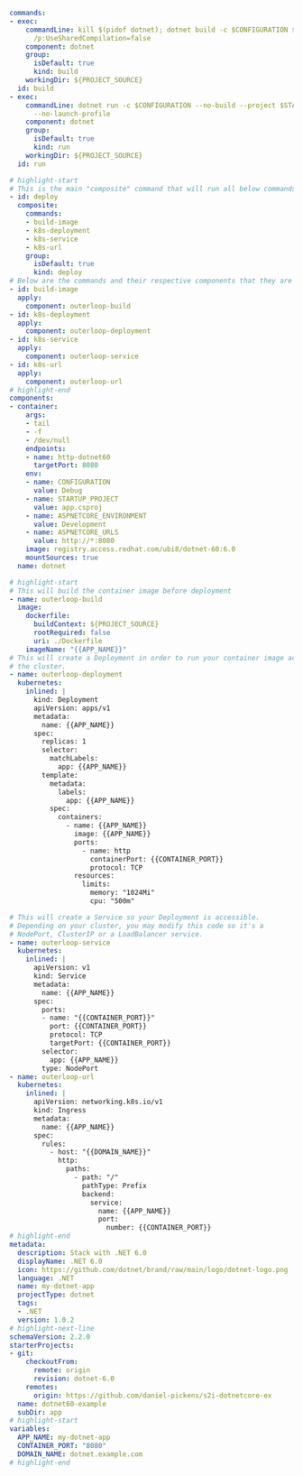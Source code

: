 ```yaml showLineNumbers
commands:
- exec:
    commandLine: kill $(pidof dotnet); dotnet build -c $CONFIGURATION $STARTUP_PROJECT
      /p:UseSharedCompilation=false
    component: dotnet
    group:
      isDefault: true
      kind: build
    workingDir: ${PROJECT_SOURCE}
  id: build
- exec:
    commandLine: dotnet run -c $CONFIGURATION --no-build --project $STARTUP_PROJECT
      --no-launch-profile
    component: dotnet
    group:
      isDefault: true
      kind: run
    workingDir: ${PROJECT_SOURCE}
  id: run

# highlight-start
# This is the main "composite" command that will run all below commands
- id: deploy
  composite:
    commands:
    - build-image
    - k8s-deployment
    - k8s-service
    - k8s-url
    group:
      isDefault: true
      kind: deploy
# Below are the commands and their respective components that they are "linked" to deploy
- id: build-image
  apply:
    component: outerloop-build
- id: k8s-deployment
  apply:
    component: outerloop-deployment
- id: k8s-service
  apply:
    component: outerloop-service
- id: k8s-url
  apply:
    component: outerloop-url
# highlight-end
components:
- container:
    args:
    - tail
    - -f
    - /dev/null
    endpoints:
    - name: http-dotnet60
      targetPort: 8080
    env:
    - name: CONFIGURATION
      value: Debug
    - name: STARTUP_PROJECT
      value: app.csproj
    - name: ASPNETCORE_ENVIRONMENT
      value: Development
    - name: ASPNETCORE_URLS
      value: http://*:8080
    image: registry.access.redhat.com/ubi8/dotnet-60:6.0
    mountSources: true
  name: dotnet

# highlight-start
# This will build the container image before deployment
- name: outerloop-build
  image:
    dockerfile:
      buildContext: ${PROJECT_SOURCE}
      rootRequired: false
      uri: ./Dockerfile
    imageName: "{{APP_NAME}}"
# This will create a Deployment in order to run your container image across
# the cluster.
- name: outerloop-deployment
  kubernetes:
    inlined: |
      kind: Deployment
      apiVersion: apps/v1
      metadata:
        name: {{APP_NAME}}
      spec:
        replicas: 1
        selector:
          matchLabels:
            app: {{APP_NAME}}
        template:
          metadata:
            labels:
              app: {{APP_NAME}}
          spec:
            containers:
              - name: {{APP_NAME}}
                image: {{APP_NAME}}
                ports:
                  - name: http
                    containerPort: {{CONTAINER_PORT}}
                    protocol: TCP
                resources:
                  limits:
                    memory: "1024Mi"
                    cpu: "500m"

# This will create a Service so your Deployment is accessible.
# Depending on your cluster, you may modify this code so it's a
# NodePort, ClusterIP or a LoadBalancer service.
- name: outerloop-service
  kubernetes:
    inlined: |
      apiVersion: v1
      kind: Service
      metadata:
        name: {{APP_NAME}}
      spec:
        ports:
        - name: "{{CONTAINER_PORT}}"
          port: {{CONTAINER_PORT}}
          protocol: TCP
          targetPort: {{CONTAINER_PORT}}
        selector:
          app: {{APP_NAME}}
        type: NodePort
- name: outerloop-url
  kubernetes:
    inlined: |
      apiVersion: networking.k8s.io/v1
      kind: Ingress
      metadata:
        name: {{APP_NAME}}
      spec:
        rules:
          - host: "{{DOMAIN_NAME}}"
            http:
              paths:
                - path: "/"
                  pathType: Prefix
                  backend:
                    service:
                      name: {{APP_NAME}}
                      port:
                        number: {{CONTAINER_PORT}}
# highlight-end
metadata:
  description: Stack with .NET 6.0
  displayName: .NET 6.0
  icon: https://github.com/dotnet/brand/raw/main/logo/dotnet-logo.png
  language: .NET
  name: my-dotnet-app
  projectType: dotnet
  tags:
  - .NET
  version: 1.0.2
# highlight-next-line
schemaVersion: 2.2.0
starterProjects:
- git:
    checkoutFrom:
      remote: origin
      revision: dotnet-6.0
    remotes:
      origin: https://github.com/daniel-pickens/s2i-dotnetcore-ex
  name: dotnet60-example
  subDir: app
# highlight-start
variables:
  APP_NAME: my-dotnet-app
  CONTAINER_PORT: "8080"
  DOMAIN_NAME: dotnet.example.com
# highlight-end
```